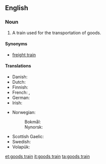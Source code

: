 ==English==

===Noun===
{{en-noun|head=[[goods]] [[train]]}}

# A train used for the transportation of goods.

====Synonyms====
* [[freight train]]

====Translations====
{{trans-top|train used for transportation of goods}}
* Danish: {{t+|da|godstog|n}}
* Dutch: {{t+|nl|goederentrein}}
* Finnish: {{t+|fi|tavarajuna}}
* French: {{t|fr|train de fret|m}}, {{t|fr|train de marchandises|m}}
* German: {{t+|de|Güterzug|m}}
* Irish: {{t|ga|traein earraí|f}}
{{trans-mid}}
* Norwegian:
*: Bokmål: {{t|no|godstog|n}}
*: Nynorsk: {{t|nn|godstog|n}}
* Scottish Gaelic: {{t|gd|trèana bathair|f}}
* Swedish: {{t|sv|godståg|n}}
* Volapük: {{t|vo|päkatren}}
{{trans-bottom}}

[[et:goods train]]
[[it:goods train]]
[[ta:goods train]]